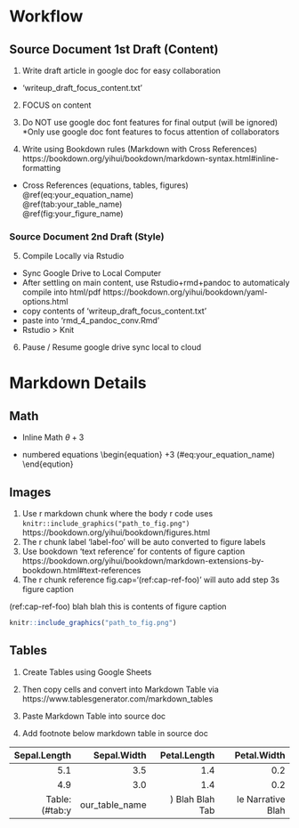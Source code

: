 # Workflow

## Source Document 1st Draft (Content)

1. Write draft article in google doc for easy collaboration
* 'writeup_draft_focus_content.txt'

2. FOCUS on content

3. Do NOT use google doc font features for final output (will be ignored)
*Only use google doc font features to focus attention of collaborators

4. Write using Bookdown rules (Markdown with Cross References)
    https://bookdown.org/yihui/bookdown/markdown-syntax.html#inline-formatting

* Cross References (equations, tables, figures)  
\@ref(eq:your_equation_name)  
\@ref(tab:your_table_name)  
\@ref(fig:your_figure_name)  

### Source Document 2nd Draft (Style)

5. Compile Locally via Rstudio
* Sync Google Drive to Local Computer
* After settling on main content, use Rstudio+rmd+pandoc to automaticaly compile into html/pdf
    https://bookdown.org/yihui/bookdown/yaml-options.html
* copy contents of  'writeup_draft_focus_content.txt' 
* paste into 'rmd_4_pandoc_conv.Rmd'
* Rstudio > Knit

6. Pause / Resume google drive sync local to cloud

# Markdown Details	

## Math

* Inline Math
$\theta+3$ 

* numbered equations 
\begin{equation}
\theta+3
(\#eq:your_equation_name)
\end{eqution}

## Images
1. Use r markdown chunk where the body r code uses `knitr::include_graphics("path_to_fig.png")`
    https://bookdown.org/yihui/bookdown/figures.html
2. The r chunk label 'label-foo' will be auto converted to figure labels
3. Use bookdown 'text reference' for contents of figure caption
    https://bookdown.org/yihui/bookdown/markdown-extensions-by-bookdown.html#text-references
4. The r chunk reference fig.cap='(ref:cap-ref-foo)' will auto add step 3s figure caption

(ref:cap-ref-foo) blah blah this is contents of figure caption

```{r label-foo,fig.cap='(ref:cap-ref-foo)',echo=FALSE,fig.align='center'}
knitr::include_graphics("path_to_fig.png")
```


## Tables
1. Create Tables using Google Sheets
2. Then copy cells and convert into Markdown Table via
https://www.tablesgenerator.com/markdown_tables

3. Paste Markdown Table into source doc
4. Add footnote below markdown table in source doc

 Sepal.Length   Sepal.Width   Petal.Length   Petal.Width
-------------  ------------  -------------  ------------
          5.1           3.5            1.4           0.2
          4.9           3.0            1.4           0.2
Table: (\#tab:your_table_name) Blah Blah Table Narrative Blah 



